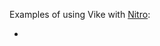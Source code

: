 
<CommunityNote url="https://nitro.build" />

Examples of using Vike with [Nitro](https://github.com/unjs/nitro):
 - <Example timestamp="2023.09" repo="ThimoDEV/turbo-nitro-vike-example" />
